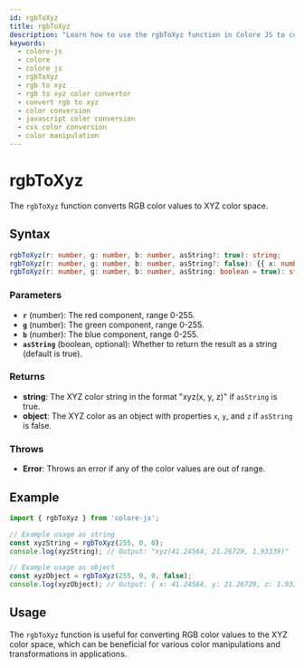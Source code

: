 ```yaml
---
id: rgbToXyz
title: rgbToXyz
description: "Learn how to use the rgbToXyz function in Colore JS to convert RGB color values to XYZ format. This guide covers the syntax, parameters, examples, and practical applications for converting RGB colors to XYZ in your projects."
keywords:
  - colore-js
  - colore
  - colore js
  - rgbToXyz
  - rgb to xyz
  - rgb to xyz color convertor
  - convert rgb to xyz
  - color conversion
  - javascript color conversion
  - css color conversion
  - color manipulation
---
```



<StructuredData />

# rgbToXyz

The `rgbToXyz` function converts RGB color values to XYZ color space.

## Syntax

```typescript
rgbToXyz(r: number, g: number, b: number, asString?: true): string;
rgbToXyz(r: number, g: number, b: number, asString?: false): {{ x: number, y: number, z: number }};
rgbToXyz(r: number, g: number, b: number, asString: boolean = true): string | {{ x: number, y: number, z: number }};
```

### Parameters

- **`r`** (number): The red component, range 0-255.
- **`g`** (number): The green component, range 0-255.
- **`b`** (number): The blue component, range 0-255.
- **`asString`** (boolean, optional): Whether to return the result as a string (default is true).

### Returns

- **string**: The XYZ color string in the format "xyz(x, y, z)" if `asString` is true.
- **object**: The XYZ color as an object with properties `x`, `y`, and `z` if `asString` is false.

### Throws

- **Error**: Throws an error if any of the color values are out of range.

## Example

```typescript
import { rgbToXyz } from 'colore-js';

// Example usage as string
const xyzString = rgbToXyz(255, 0, 0);
console.log(xyzString); // Output: "xyz(41.24564, 21.26729, 1.93339)"

// Example usage as object
const xyzObject = rgbToXyz(255, 0, 0, false);
console.log(xyzObject); // Output: { x: 41.24564, y: 21.26729, z: 1.93339 }
```

## Usage

The `rgbToXyz` function is useful for converting RGB color values to the XYZ color space, which can be beneficial for various color manipulations and transformations in applications.
